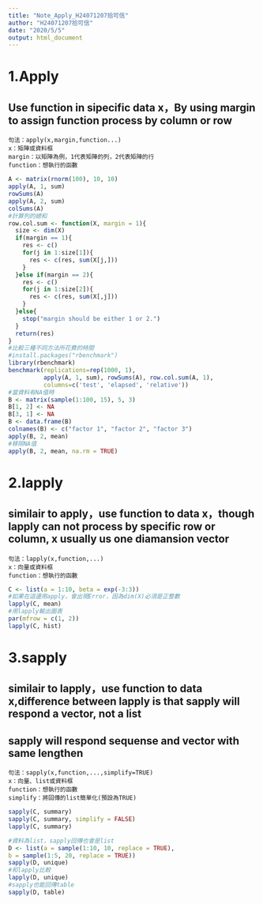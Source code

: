 ---
title: "Note_Apply_H24071207拾可信"
author: "H24071207拾可信"
date: "2020/5/5"
output: html_document
---

# 1.Apply
## Use function in sipecific data x，By using margin to assign function process by column or row
```{}
句法：apply(x,margin,function...)
x：矩陣或資料框
margin：以矩陣為例，1代表矩陣的列，2代表矩陣的行
function：想執行的函數
```

```{r}
A <- matrix(rnorm(100), 10, 10)
apply(A, 1, sum)
rowSums(A)
apply(A, 2, sum)
colSums(A)
#計算列的總和
row.col.sum <- function(X, margin = 1){
  size <- dim(X)
  if(margin == 1){
    res <- c()
    for(j in 1:size[1]){
      res <- c(res, sum(X[j,]))
    }
  }else if(margin == 2){
    res <- c()
    for(j in 1:size[2]){
      res <- c(res, sum(X[,j]))
    }
  }else{
    stop("margin should be either 1 or 2.")
  }
  return(res)
}
#比較三種不同方法所花費的時間
#install.packages("rbenchmark")
library(rbenchmark)
benchmark(replications=rep(1000, 1),
          apply(A, 1, sum), rowSums(A), row.col.sum(A, 1),
          columns=c('test', 'elapsed', 'relative'))
#當資料有NA值時
B <- matrix(sample(1:100, 15), 5, 3)
B[1, 2] <- NA
B[3, 1] <- NA
B <- data.frame(B)
colnames(B) <- c("factor 1", "factor 2", "factor 3")
apply(B, 2, mean)
#移除NA值
apply(B, 2, mean, na.rm = TRUE)
```
# 2.lapply
## similair to apply，use function to data x，though lapply can not process by specific row or column, x usually us one diamansion vector
```{}
句法：lapply(x,function,...)
x：向量或資料框
function：想執行的函數
```

```{r}
C <- list(a = 1:10, beta = exp(-3:3))
#如果在這邊用apply，會出現Error，因為dim(X)必須是正整數
lapply(C, mean)
#用lapply輸出圖表
par(mfrow = c(1, 2))
lapply(C, hist)
```
# 3.sapply
## similair to lapply，use function to data x,difference  between lapply is that sapply will respond a vector, not a list
## sapply will respond sequense and vector with same lengthen
```{}
句法：sapply(x,function,...,simplify=TRUE)
x：向量、list或資料框
function：想執行的函數
simplify：將回傳的list簡單化(預設為TRUE)
```

```{r}
sapply(C, summary)
sapply(C, summary, simplify = FALSE)
lapply(C, summary)
```

```{r}
#資料為list，sapply回傳也會是list
D <- list(a = sample(1:10, 10, replace = TRUE),
b = sample(1:5, 20, replace = TRUE))
sapply(D, unique)
#和lapply比較
lapply(D, unique)
#sapply也能回傳table
sapply(D, table)
```
